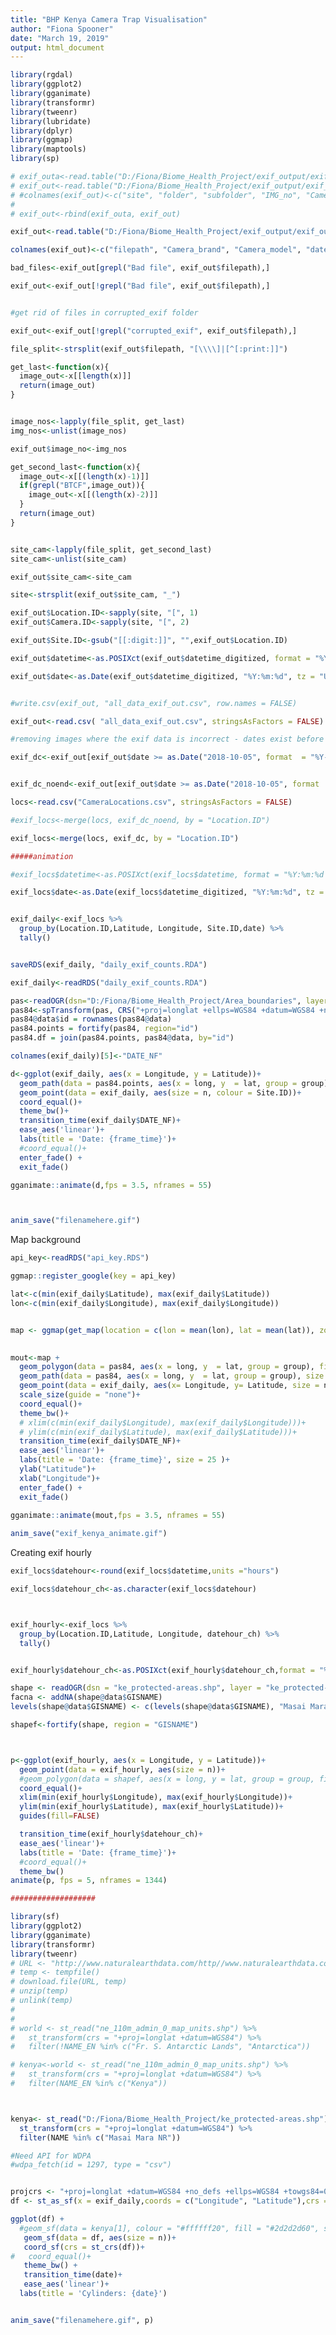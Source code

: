 ```yaml
---
title: "BHP Kenya Camera Trap Visualisation"
author: "Fiona Spooner"
date: "March 19, 2019"
output: html_document
---
```


```r

library(rgdal)
library(ggplot2)
library(gganimate)
library(transformr)
library(tweenr)
library(lubridate)
library(dplyr)
library(ggmap)
library(maptools)
library(sp)

```


```r

# exif_outa<-read.table("D:/Fiona/Biome_Health_Project/exif_output/exif_out3.txt", fill = NA, sep = ",", stringsAsFactors = FALSE)
# exif_out<-read.table("D:/Fiona/Biome_Health_Project/exif_output/exif_out5.txt", fill = NA, sep = ",", stringsAsFactors = FALSE)
# #colnames(exif_out)<-c("site", "folder", "subfolder", "IMG_no", "Camera_brand", "Camera_model", "datetime", "Light_source", "Flash")
# 
# exif_out<-rbind(exif_outa, exif_out)

exif_out<-read.table("D:/Fiona/Biome_Health_Project/exif_output/exif_out_new.txt", fill = NA, sep = ",", stringsAsFactors = FALSE)

colnames(exif_out)<-c("filepath", "Camera_brand", "Camera_model", "datetime","datetime_digitized", "Light_source", "Flash")

bad_files<-exif_out[grepl("Bad file", exif_out$filepath),]

exif_out<-exif_out[!grepl("Bad file", exif_out$filepath),]


#get rid of files in corrupted_exif folder

exif_out<-exif_out[!grepl("corrupted_exif", exif_out$filepath),]

```

```r

file_split<-strsplit(exif_out$filepath, "[\\\\]|[^[:print:]]")

get_last<-function(x){
  image_out<-x[[length(x)]]
  return(image_out)
}


image_nos<-lapply(file_split, get_last)
img_nos<-unlist(image_nos)

exif_out$image_no<-img_nos
```

```r

get_second_last<-function(x){
  image_out<-x[[(length(x)-1)]]
  if(grepl("BTCF",image_out)){
    image_out<-x[[(length(x)-2)]]
  }
  return(image_out)
}


site_cam<-lapply(file_split, get_second_last)
site_cam<-unlist(site_cam)

exif_out$site_cam<-site_cam


```


```r

site<-strsplit(exif_out$site_cam, "_")

exif_out$Location.ID<-sapply(site, "[", 1)
exif_out$Camera.ID<-sapply(site, "[", 2)

exif_out$Site.ID<-gsub("[[:digit:]]", "",exif_out$Location.ID)

```

```r


exif_out$datetime<-as.POSIXct(exif_out$datetime_digitized, format = "%Y:%m:%d %H:%M:%S", tz = "UTC")

exif_out$date<-as.Date(exif_out$datetime_digitized, "%Y:%m:%d", tz = "UTC")


#write.csv(exif_out, "all_data_exif_out.csv", row.names = FALSE)

```

```r

exif_out<-read.csv( "all_data_exif_out.csv", stringsAsFactors = FALSE)

#removing images where the exif data is incorrect - dates exist before or after the field season. 

exif_dc<-exif_out[exif_out$date >= as.Date("2018-10-05", format  = "%Y-%m-%d") & exif_out$date <= as.Date("2018-11-29", format  = "%Y-%m-%d"),]


exif_dc_noend<-exif_out[exif_out$date >= as.Date("2018-10-05", format  = "%Y-%m-%d") ,]


```


```r
locs<-read.csv("CameraLocations.csv", stringsAsFactors = FALSE)

#exif_locs<-merge(locs, exif_dc_noend, by = "Location.ID")

exif_locs<-merge(locs, exif_dc, by = "Location.ID")


```



```r
#####animation

#exif_locs$datetime<-as.POSIXct(exif_locs$datetime, format = "%Y:%m:%d %H:%M:%S", tz = "UTC")

exif_locs$date<-as.Date(exif_locs$datetime_digitized, "%Y:%m:%d", tz = "UTC")


exif_daily<-exif_locs %>% 
  group_by(Location.ID,Latitude, Longitude, Site.ID,date) %>% 
  tally()


saveRDS(exif_daily, "daily_exif_counts.RDA")

```

```r
exif_daily<-readRDS("daily_exif_counts.RDA")

```

```r

pas<-readOGR(dsn="D:/Fiona/Biome_Health_Project/Area_boundaries", layer="Protected_areas")
pas84<-spTransform(pas, CRS("+proj=longlat +ellps=WGS84 +datum=WGS84 +no_defs"))
pas84@data$id = rownames(pas84@data)
pas84.points = fortify(pas84, region="id")
pas84.df = join(pas84.points, pas84@data, by="id")


```

```r


colnames(exif_daily)[5]<-"DATE_NF"

d<-ggplot(exif_daily, aes(x = Longitude, y = Latitude))+
  geom_path(data = pas84.points, aes(x = long, y  = lat, group = group))+
  geom_point(data = exif_daily, aes(size = n, colour = Site.ID))+
  coord_equal()+
  theme_bw()+
  transition_time(exif_daily$DATE_NF)+
  ease_aes('linear')+
  labs(title = 'Date: {frame_time}')+
  #coord_equal()+
  enter_fade() +
  exit_fade()

gganimate::animate(d,fps = 3.5, nframes = 55)



anim_save("filenamehere.gif")

```

Map background

```r

api_key<-readRDS("api_key.RDS")

ggmap::register_google(key = api_key)

lat<-c(min(exif_daily$Latitude), max(exif_daily$Latitude))
lon<-c(min(exif_daily$Longitude), max(exif_daily$Longitude))


map <- ggmap(get_map(location = c(lon = mean(lon), lat = mean(lat)), zoom = 10, maptype = "terrain", source = "stamen"))

 
mout<-map +  
  geom_polygon(data = pas84, aes(x = long, y  = lat, group = group), fill = "grey", alpha = 0.75)+
  geom_path(data = pas84, aes(x = long, y  = lat, group = group), size = 0.5)+
  geom_point(data = exif_daily, aes(x= Longitude, y= Latitude, size = n , colour = Site.ID))+
  scale_size(guide = "none")+
  coord_equal()+
  theme_bw()+
  # xlim(c(min(exif_daily$Longitude), max(exif_daily$Longitude)))+
  # ylim(c(min(exif_daily$Latitude), max(exif_daily$Latitude)))+
  transition_time(exif_daily$DATE_NF)+
  ease_aes('linear')+
  labs(title = 'Date: {frame_time}', size = 25 )+
  ylab("Latitude")+
  xlab("Longitude")+
  enter_fade() +
  exit_fade()
  
gganimate::animate(mout,fps = 3.5, nframes = 55)

anim_save("exif_kenya_animate.gif")

```



Creating exif hourly

```r

exif_locs$datehour<-round(exif_locs$datetime,units ="hours")

exif_locs$datehour_ch<-as.character(exif_locs$datehour)



exif_hourly<-exif_locs %>% 
  group_by(Location.ID,Latitude, Longitude, datehour_ch) %>% 
  tally()


exif_hourly$datehour_ch<-as.POSIXct(exif_hourly$datehour_ch,format = "%Y-%m-%d %H:%M:%S") 


```

```r

shape <- readOGR(dsn = "ke_protected-areas.shp", layer = "ke_protected-areas")
facna <- addNA(shape@data$GISNAME)
levels(shape@data$GISNAME) <- c(levels(shape@data$GISNAME), "Masai Mara NR")

shapef<-fortify(shape, region = "GISNAME")




```

```r
p<-ggplot(exif_hourly, aes(x = Longitude, y = Latitude))+
  geom_point(data = exif_hourly, aes(size = n))+
  #geom_polygon(data = shapef, aes(x = long, y = lat, group = group, fill = id))+
  coord_equal()+
  xlim(min(exif_hourly$Longitude), max(exif_hourly$Longitude))+
  ylim(min(exif_hourly$Latitude), max(exif_hourly$Latitude))+
  guides(fill=FALSE)

  transition_time(exif_hourly$datehour_ch)+
  ease_aes('linear')+
  labs(title = 'Date: {frame_time}')+
  #coord_equal()+
  theme_bw()
animate(p, fps = 5, nframes = 1344)


```


```r
###################

library(sf)
library(ggplot2)
library(gganimate)
library(transformr)
library(tweenr)
# URL <- "http://www.naturalearthdata.com/http//www.naturalearthdata.com/download/110m/cultural/ne_110m_admin_0_map_units.zip"
# temp <- tempfile()
# download.file(URL, temp)
# unzip(temp)
# unlink(temp)
# 
# 
# world <- st_read("ne_110m_admin_0_map_units.shp") %>% 
#   st_transform(crs = "+proj=longlat +datum=WGS84") %>% 
#   filter(!NAME_EN %in% c("Fr. S. Antarctic Lands", "Antarctica"))

# kenya<-world <- st_read("ne_110m_admin_0_map_units.shp") %>% 
#   st_transform(crs = "+proj=longlat +datum=WGS84") %>% 
#   filter(NAME_EN %in% c("Kenya"))



kenya<- st_read("D:/Fiona/Biome_Health_Project/ke_protected-areas.shp") %>% 
  st_transform(crs = "+proj=longlat +datum=WGS84") %>% 
  filter(NAME %in% c("Masai Mara NR"))

#Need API for WDPA
#wdpa_fetch(id = 1297, type = "csv")


projcrs <- "+proj=longlat +datum=WGS84 +no_defs +ellps=WGS84 +towgs84=0,0,0"
df <- st_as_sf(x = exif_daily,coords = c("Longitude", "Latitude"),crs = projcrs)

ggplot(df) +
  #geom_sf(data = kenya[1], colour = "#ffffff20", fill = "#2d2d2d60", size = .5)+
   geom_sf(data = df, aes(size = n))+
   coord_sf(crs = st_crs(df))+
#   coord_equal()+
   theme_bw() +
   transition_time(date)+
   ease_aes('linear')+
  labs(title = 'Cylinders: {date}')


anim_save("filenamehere.gif", p)

```
